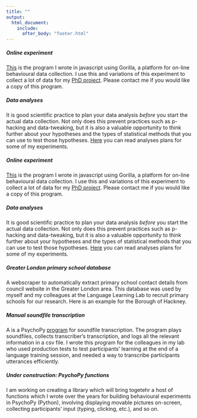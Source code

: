 ```yaml
---
title: ""
output:
  html_document:
    include:
      after_body: "footer.html"
---
```

    
<link rel="stylesheet" href="styles.css" type="text/css">

##### __Online experiment__
[This](https://gorilladev.azurewebsites.net/articles/published/discrimination-learning-vujovic-2018) is the program I wrote in javascript using Gorilla, a platform for on-line behavioural data collection. I use this and variations of this experiment to collect a lot of data for my [PhD project](https://masavujovic.github.io/research.htm). Please contact me if you would like a copy of this program.

##### __Data analyses__
It is good scientific practice to plan your data analysis _before_ you start the actual data collection. Not only does this prevent practices such as p-hacking and data-tweaking, but it is also a valuable opportunity to think further about your hypotheses and the types of statistical methods that you can use to test those hypotheses. [Here](https://rpubs.com/MasaVujovic) you can read analyses plans for some of my experiments.

##### __Online experiment__
[This](https://gorilladev.azurewebsites.net/articles/published/discrimination-learning-vujovic-2018) is the program I wrote in javascript using Gorilla, a platform for on-line behavioural data collection. I use this and variations of this experiment to collect a lot of data for my [PhD project](https://masavujovic.github.io/research.htm). Please contact me if you would like a copy of this program.

##### __Data analyses__
It is good scientific practice to plan your data analysis _before_ you start the actual data collection. Not only does this prevent practices such as p-hacking and data-tweaking, but it is also a valuable opportunity to think further about your hypotheses and the types of statistical methods that you can use to test those hypotheses. [Here](https://rpubs.com/MasaVujovic) you can read analyses plans for some of my experiments.

##### __Greater London primary school database__
A webscraper to automatically extract primary school contact details from council website in the Greater London area. This database was used by myself and my colleagues at the Language Learning Lab to recruit primary schools for our research. Here is an example for the Borough of Hackney.

##### __Manual soundfile transcription__
A is a PsychoPy [program](https://github.com/masavujovic/transcribe) for soundfile transcription. The program plays soundfiles, collects transcriber's transcription, and logs all the relevant information in a csv file. I wrote this program for the colleagues in my lab who used production tests to test participants' learning at the end of a language training session, and needed a way to transcribe participants utterances efficiently.

##### __Under construction: PsychoPy functions__
I am working on creating a library which will bring togetehr a host of functions which I wrote over the years for building behavioural experiments in PsychoPy (Python), involving displaying movable pictures on-screen, collecting participants' input (typing, clicking, etc.), and so on.


